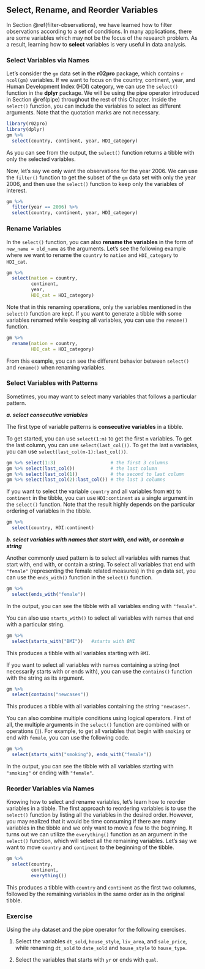 ## Select, Rename, and Reorder Variables {#select-variables}

In Section \@ref(filter-observations), we have learned how to filter observations according to a set of conditions. In many applications, there are some variables which may not be the focus of the research problem. As a result, learning how to **select** variables is very useful in data analysis. 

### Select Variables via Names

Let's consider the `gm` data set in the **r02pro** package, which contains `r ncol(gm)` variables. If we want to focus on the country, continent, year, and Human Development Index (HDI) category, we can use the `select()` function in the **dplyr** package. We will be using the pipe operator introduced in Section \@ref(pipe) throughout the rest of this Chapter. Inside the `select()` function, you can include the variables to select as different arguments. Note that the quotation marks are not necessary. 

```r
library(r02pro)
library(dplyr)
gm %>% 
  select(country, continent, year, HDI_category)
```

As you can see from the output, the `select()` function returns a tibble with only the selected variables.

Now, let's say we only want the observations for the year 2006. We can use the `filter()` function to get the subset of the `gm` data set with only the year 2006, and then use the `select()` function to keep only the variables of interest. 
```r
gm %>% 
  filter(year == 2006) %>% 
  select(country, continent, year, HDI_category)
```



### Rename Variables

In the `select()` function, you can also **rename the variables** in the form of `new_name = old_name` as the arguments. Let's see the following example where we want to rename the `country` to `nation` and `HDI_category` to `HDI_cat`. 
```r
gm %>% 
  select(nation = country, 
         continent, 
         year, 
         HDI_cat = HDI_category)
```


Note that in this renaming operations, only the variables mentioned in the `select()` function are kept. If you want to generate a tibble with some variables renamed while keeping all variables, you can use the `rename()` function.

```r
gm %>% 
  rename(nation = country, 
         HDI_cat = HDI_category)
```


From this example, you can see the different behavior between `select()` and `rename()` when renaming variables. 

### Select Variables with Patterns

Sometimes, you may want to select many variables that follows a particular pattern.

***a. select consecutive variables***

The first type of variable patterns is **consecutive variables** in a tibble.

To get started, you can use `select(1:m)` to get the first `m` variables. To get the last column, you can use `select(last_col())`. To get the last `m` variables, you can use `select(last_col(m-1):last_col())`.
```r
gm %>% select(1:3)                    # the first 3 columns
gm %>% select(last_col())             # the last column
gm %>% select(last_col(1))            # the second to last column
gm %>% select(last_col(2):last_col()) # the last 3 columns
```


If you want to select the variable `country` and all variables from `HDI` to `continent` in the tibble, you can use `HDI:continent` as a single argument in the `select()` function. Note that the result highly depends on the particular ordering of variables in the tibble. 
```r
gm %>% 
  select(country, HDI:continent)
```


***b. select variables with names that start with, end with, or contain a string***

Another commonly used pattern is to select all variables with names that start with, end with, or contain a string. To select all variables that end with `"female"` (representing the female related measures) in the `gm` data set, you can use the `ends_with()` function in the `select()` function.

```r
gm %>% 
  select(ends_with("female"))
```

In the output, you can see the tibble with all variables ending with `"female"`. 

You can also use `starts_with()` to select all variables with names that end with a particular string. 
```r
gm %>% 
  select(starts_with("BMI"))   #starts with BMI
```

This produces a tibble with all variables starting with `BMI`.

If you want to select all variables with names containing a string (not necessarily starts with or ends with), you can use the `contains()` function with the string as its argument.

```r
gm %>% 
  select(contains("newcases"))
```

This produces a tibble with all variables containing the string `"newcases"`. 

You can also combine multiple conditions using logical operators. First of all, the multiple arguments in the `select()` function are combined with or operations (`|`). For example, to get all variables that begin with `smoking` or end with `female`, you can use the following code.

```r
gm %>% 
  select(starts_with("smoking"), ends_with("female"))
```

In the output, you can see the tibble with all variables starting with `"smoking"` or ending with `"female"`.


### Reorder Variables via Names

Knowing how to select and rename variables, let's learn how to reorder variables in a tibble. The first approach to reordering variables is to use the `select()` function by listing all the variables in the desired order. However, you may realized that it would be time consuming if there are many variables in the tibble and we only want to move a few to the beginning. It turns out we can utilize the `everything()` function as an argument in the `select()` function, which will select all the remaining variables. Let's say we want to move `country` and `continent` to the beginning of the tibble. 
```r
gm %>% 
  select(country, 
         continent, 
         everything())
```

This produces a tibble with `country` and `continent` as the first two columns, followed by the remaining variables in the same order as in the original tibble.


### Exercise

Using the `ahp` dataset and the pipe operator for the following exercises.

1. Select the variables `dt_sold`, `house_style`, `liv_area`, and `sale_price`, while renaming `dt_sold` to `date_sold` and `house_style` to `house_type`.

2. Select the variables that starts with `yr` or ends with `qual`. 




